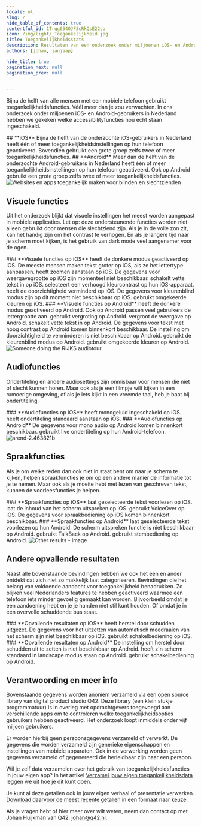 ```yaml
---
locale: nl
slug: /
hide_table_of_contents: true
contentful_id: 1Trqg654OJF3cRkQsE22co
icon: /img/light/_Toegankelijkheid.jpg
title: Toegankelijkheidsstats
description: Resultaten van een onderzoek onder miljoenen iOS- en Android-gebruikers waarin is onderzocht welke toegankelijkheidsfuncties nou echt staan ingeschakeld.
authors: [johan, janjaap]

hide_title: true
pagination_next: null
pagination_prev: null

	
---
```


<Hero
  title="Stats over toegankelijkheid"
/>

Bijna de helft van alle mensen met een mobiele telefoon gebruikt toegankelijkheidsfuncties. Véél meer dan je zou verwachten. In ons onderzoek onder miljoenen iOS- en Android-gebruikers in Nederland hebben we gekeken welke accessibilityfuncties nou echt staan ingeschakeld.

<TwoColumnBlock>
  <LeftColumn>
    <ColumnRow>
      <TextBlock
        showBackgroundColor={false}>
        ## **iOS** 
      </TextBlock>
    </ColumnRow>
    <ColumnRow>
      <PercentageBlock
        metrics={[
          { title: 'At least one feature on iOS', number: 45, isPercentage: true }
        ]}>
        Bijna de helft van de onderzochte iOS-gebruikers in Nederland heeft één of meer toegankelijkheids­instellingen op hun telefoon geactiveerd.
      </PercentageBlock>
    </ColumnRow>
    <ColumnRow>
      <PercentageBlock
        metrics={[
          { title: 'At least one feature on iOS', number: 15, isPercentage: true }
        ]}>
        Bovendien gebruikt een grote groep zelfs twee of meer toegankelijkheidsfuncties.
      </PercentageBlock>
    </ColumnRow>
  </LeftColumn>
  <RightColumn>
    <ColumnRow>
      <TextBlock
        showBackgroundColor={false}>
        ## **Android** 
      </TextBlock>
    </ColumnRow>
    <ColumnRow>
      <PercentageBlock
        metrics={[
          { title: 'At least 1 feature on Android', key: 'android-accessibility_features-1+', isPercentage: true }
        ]}>
        Meer dan de helft van de onderzochte Android-gebruikers in Nederland heeft één of meer toegankelijkheids­instellingen op hun telefoon geactiveerd.
      </PercentageBlock>
    </ColumnRow>
    <ColumnRow>
      <PercentageBlock
        metrics={[
          { title: 'At least two features on Android', key: 'android-accessibility_features-2+', isPercentage: true }
        ]}>
        Ook op Android gebruikt een grote groep zelfs twee of meer toegankelijkheidsfuncties.
      </PercentageBlock>
    </ColumnRow>
  </RightColumn>
</TwoColumnBlock>

<Image src="/img/light/Websites-en-apps-toegankelijk-maken-voor-blinden-en-slechtzienden.c6c8901.png" alt="Websites en apps toegankelijk maken voor blinden en slechtzienden"/>

## Visuele functies

Uit het onderzoek blijkt dat visuele instellingen het meest worden aangepast in mobiele applicaties. Let op: deze ondersteunende functies worden niet alleen gebruikt door mensen die slechtziend zijn. Als je in de volle zon zit, kan het handig zijn om het contrast te verhogen. En als je langere tijd naar je scherm moet kijken, is het gebruik van dark mode veel aangenamer voor de ogen.

<TwoColumnBlock>
  <LeftColumn>
    <ColumnRow>
      <TextBlock
        showBackgroundColor={false}>
        ### **Visuele functies op iOS** 
      </TextBlock>
    </ColumnRow>
    <ColumnRow>
      <PercentageBlock
        metrics={[
          { title: 'Donkere modus', key: 'ios-preference_ui_style-dark', isPercentage: true }
        ]}
        linkLabel="Meer over donkere modus"
        linkUrl="/nl/stats/donkere-modus">
        heeft de donkere modus geactiveerd op iOS.
      </PercentageBlock>
    </ColumnRow>
    <ColumnRow>
      <PercentageBlock
        metrics={[
          { title: 'Verkleinde tekst', key: 'ios-custom_content_size-smaller', isPercentage: true },
          { title: 'Normale tekstgrootte', key: 'ios-custom_content_size-default', isPercentage: true },
          { title: 'Vergrootte tekst', key: 'ios-custom_content_size-larger', isPercentage: true }
        ]}
        linkLabel="Meer over lettergrootte"
        linkUrl="/nl/stats/lettergrootte">
        De meeste mensen maken tekst groter op iOS, als ze het lettertype aanpassen. 
      </PercentageBlock>
    </ColumnRow>
    <ColumnRow>
      <PercentageBlock
        metrics={[
          { title: 'Scherm inzoomen', key: 'ios-screen_zoomed-true', isPercentage: true }
        ]}
        linkLabel="Meer over zoomen"
        linkUrl="/nl/stats/zoom">
        heeft zoomen aanstaan op iOS.
      </PercentageBlock>
    </ColumnRow>
    <ColumnRow>
      <TextBlock
        showBackgroundColor={true}>
        De gegevens voor weergavegrootte op iOS zijn momenteel niet beschikbaar. 
        <CustomLink url="/nl/stats/weergavegrootte" label="Meer over weergavegrootte" external={false}/>
      </TextBlock>
    </ColumnRow>
    <ColumnRow>
      <PercentageBlock
        metrics={[
          { title: 'Vette tekst', key: 'ios-accessibility_is_bold_text_enabled-true', isPercentage: true }
        ]}
        linkLabel="Meer over vette tekst"
        linkUrl="/nl/stats/vette-tekst">
        schakelt vette tekst in op iOS.
      </PercentageBlock>
    </ColumnRow>
    <ColumnRow>
      <PercentageBlock
        metrics={[
          { title: 'Colour contrast', key: 'ios-accessibility_is_darker_system_colors_enabled-true', isPercentage: true }
        ]}
        linkLabel="Meer over kleurcontrast"
        linkUrl="/nl/stats/verhoogd-contrast">
        selecteert een verhoogd kleurcontrast op hun iOS-apparaat.
      </PercentageBlock>
    </ColumnRow>
    <ColumnRow>
      <PercentageBlock
        metrics={[
          { title: 'iOS - transparency metric', key: 'ios-accessibility_is_reduce_transparency_enabled-true', isPercentage: true }
        ]}
        linkLabel="Meer over doorzichtigheid"
        linkUrl="/nl/stats/verminderde-transparantie">
        heeft de doorzichtigheid verminderd op iOS.
      </PercentageBlock>
    </ColumnRow>
    <ColumnRow>
      <TextBlock
        showBackgroundColor={true}>
        De gegevens voor kleurenblind modus zijn op dit moment niet beschikbaar op iOS. 
        <CustomLink url="/nl/stats/kleurblind-modus" label="Meer over kleurenblind modus" external={false}/>
      </TextBlock>
    </ColumnRow>
    <ColumnRow>
      <PercentageBlock
        metrics={[
          { title: 'iOS - invert colours metric', key: 'ios-accessibility_is_invert_colors_enabled-true', isPercentage: true }
        ]}
        linkLabel="Meer over kleuren omkeren"
        linkUrl="/nl/stats/kleuren-omkeren">
        gebruikt omgekeerde kleuren op iOS.
      </PercentageBlock>
    </ColumnRow>
  </LeftColumn>
  <RightColumn>
    <ColumnRow>
      <TextBlock
        showBackgroundColor={false}>
        ### **Visuele functies op Android** 
      </TextBlock>
    </ColumnRow>
    <ColumnRow>
      <PercentageBlock
        metrics={[
          { title: 'Donkere modus', key: 'android-preference_is_nightmode_enabled-true', isPercentage: true }
        ]}
        linkLabel="Meer over donkere modus"
        linkUrl="/nl/stats/donkere-modus">
        heeft de donkere modus geactiveerd op Android.
      </PercentageBlock>
    </ColumnRow>
    <ColumnRow>
      <PercentageBlock
        metrics={[
          { title: 'Normale tekstgrootte', key: 'android-default_screen_font_scale-true', isPercentage: true },
          { title: 'Vergrootte tekst', key: 'android-screen_font_scale_default_comparison-bigger', isPercentage: true },
          { title: 'Verkleinde tekst', key: 'android-screen_font_scale_default_comparison-smaller', isPercentage: true }
        ]}
        linkLabel="Meer over lettergrootte"
        linkUrl="/nl/stats/lettergrootte">
        Ook op Android passen veel gebruikers de lettergrootte aan.
      </PercentageBlock>
    </ColumnRow>
    <ColumnRow>
      <PercentageBlock
        metrics={[
          { title: 'Vergroting', key: 'android-accessibility_is_magnification_enabled-true', isPercentage: true }
        ]}
        linkLabel="Meer over zoomen"
        linkUrl="/nl/stats/zoom">
        gebruikt vergroting op Android.
      </PercentageBlock>
    </ColumnRow>
    <ColumnRow>
      <PercentageBlock
        metrics={[
          { title: 'Weergavegrootte', key: 'android-screen_display_scale_default_comparison-bigger', isPercentage: true }
        ]}
        linkLabel="Meer over weergavegrootte"
        linkUrl="/nl/stats/weergavegrootte">
        vergroot de weergave op Android.
      </PercentageBlock>
    </ColumnRow>
    <ColumnRow>
      <PercentageBlock
        metrics={[
          { title: 'Vette tekst', key: 'android-preference_font_weight_adjustment-300', isPercentage: true }
        ]}
        linkLabel="Meer over vette tekst"
        linkUrl="/nl/stats/vette-tekst">
        schakelt vette tekst in op Android.
      </PercentageBlock>
    </ColumnRow>
    <ColumnRow>
      <TextBlock
        showBackgroundColor={true}>
        De gegevens voor tekst met hoog contrast op Android komen binnenkort beschikbaar. 
        <CustomLink url="/nl/stats/verhoogd-contrast" label="Meer over kleurcontrast" external={false}/>
      </TextBlock>
    </ColumnRow>
    <ColumnRow>
      <TextBlock
        showBackgroundColor={true}>
        De instelling om doorzichtigheid te verminderen is niet beschikbaar op Android. 
        <CustomLink url="/nl/stats/verminderde-transparantie" label="Meer over doorzichtigheid" external={false}/>
      </TextBlock>
    </ColumnRow>
    <ColumnRow>
      <PercentageBlock
        metrics={[
          { title: 'Kleurenblind modus', key: 'android-accessibility_is_color_blind_mode_enabled-true', isPercentage: true }
        ]}
        linkLabel="Meer over kleurenblind modus"
        linkUrl="/nl/stats/kleurblind-modus">
        gebruikt de kleurenblind modus op Android.
      </PercentageBlock>
    </ColumnRow>
    <ColumnRow>
      <PercentageBlock
        metrics={[
          { title: 'Android - invert colours metric', key: 'android-accessibility_is_color_inversion_enabled-true', isPercentage: true }
        ]}
        linkLabel="Meer over kleuren omkeren"
        linkUrl="/nl/stats/kleuren-omkeren">
        gebruikt omgekeerde kleuren op Android.
      </PercentageBlock>
    </ColumnRow>
  </RightColumn>
</TwoColumnBlock>

<Image src="/img/light/rijks-tour2.6d50992.jpg" alt="Someone doing the RIJKS audiotour"/>

## Audiofuncties

Ondertiteling en andere audiosettings zijn onmisbaar voor mensen die niet of slecht kunnen horen. Maar ook als je een filmpje wilt kijken in een rumoerige omgeving, of als je iets kijkt in een vreemde taal, heb je baat bij ondertiteling.


<TwoColumnBlock>
  <LeftColumn>
    <ColumnRow>
      <TextBlock
        showBackgroundColor={false}>
        ### **Audiofuncties op iOS** 
      </TextBlock>
    </ColumnRow>
    <ColumnRow>
      <PercentageBlock
        metrics={[
          { title: 'iOS - mono audio metric', key: 'ios-accessibility_is_mono_audio_enabled-true', isPercentage: true }
        ]}
        linkLabel="Meer over monogeluid"
        linkUrl="/nl/stats/mono-audio">
        heeft monogeluid ingeschakeld op iOS.
      </PercentageBlock>
    </ColumnRow>
    <ColumnRow>
      <PercentageBlock
        metrics={[
          { title: 'iOS - closed captions metric', key: 'ios-accessibility_is_closed_captioning_enabled-true', isPercentage: true }
        ]}
        linkLabel="Meer over ondertiteling"
        linkUrl="/nl/stats/ondertiteling">
        heeft ondertiteling standaard aanstaan op iOS.
      </PercentageBlock>
    </ColumnRow>
  </LeftColumn>
  <RightColumn>
    <ColumnRow>
      <TextBlock
        showBackgroundColor={false}>
        ### **Audiofuncties op Android** 
      </TextBlock>
    </ColumnRow>
    <ColumnRow>
      <TextBlock
        showBackgroundColor={true}>
        De gegevens voor mono audio op Android komen binnenkort beschikbaar. 
        <CustomLink url="/nl/stats/mono-audio" label="Meer over monogeluid" external={false}/>
      </TextBlock>
    </ColumnRow>
    <ColumnRow>
      <PercentageBlock
        metrics={[
          { title: 'Ondertiteling', key: 'android-accessibility_is_closed_captioning_enabled-true', isPercentage: true }
        ]}
        linkLabel="Meer over ondertiteling"
        linkUrl="/nl/stats/ondertiteling">
        gebruikt live ondertiteling op hun Android-telefoon.
      </PercentageBlock>
    </ColumnRow>
  </RightColumn>
</TwoColumnBlock>

<Image src="/img/light/arend-2.463821b.jpg" alt="arend-2.463821b"/>

## Spraakfuncties

Als je om welke reden dan ook niet in staat bent om naar je scherm te kijken, helpen spraakfuncties je om op een andere manier de informatie tot je te nemen. Maar ook als je moeite hebt met lezen van geschreven tekst, kunnen de voorleesfuncties je helpen.


<TwoColumnBlock>
  <LeftColumn>
    <ColumnRow>
      <TextBlock
        showBackgroundColor={false}>
        ### **Spraakfuncties op iOS** 
      </TextBlock>
    </ColumnRow>
    <ColumnRow>
      <PercentageBlock
        metrics={[
          { title: 'iOS - speak selection metric', key: 'ios-accessibility_is_speak_selection_enabled-true', isPercentage: true }
        ]}
        linkLabel="Meer over spreek selectie uit"
        linkUrl="/nl/stats/spreek-selectie-uit">
        laat geselecteerde tekst voorlezen op iOS.
      </PercentageBlock>
    </ColumnRow>
    <ColumnRow>
      <PercentageBlock
        metrics={[
          { title: 'iOS - speak screen metric', key: 'ios-accessibility_is_speak_screen_enabled-true', isPercentage: true }
        ]}
        linkLabel="Meer over scherm uitspreken"
        linkUrl="/nl/stats/spreek-scherm-uit">
        laat de inhoud van het scherm uitspreken op iOS.
      </PercentageBlock>
    </ColumnRow>
    <ColumnRow>
      <PercentageBlock
        metrics={[
          { title: 'iOS - voiceover metric', key: 'ios-accessibility_is_voice_over_running-true', isPercentage: true }
        ]}
        linkLabel="Meer over de schermlezer"
        linkUrl="/nl/stats/schermlezer">
        gebruikt VoiceOver op iOS.
      </PercentageBlock>
    </ColumnRow>
    <ColumnRow>
      <TextBlock
        showBackgroundColor={true}>
        De gegevens voor spraakbediening op iOS komen binnenkort beschikbaar. 
        <CustomLink url="/nl/stats/stembediening" label="Meer over stembediening" external={false}/>
      </TextBlock>
    </ColumnRow>
  </LeftColumn>
  <RightColumn>
    <ColumnRow>
      <TextBlock
        showBackgroundColor={false}>
        ### **Spraakfuncties op Android** 
      </TextBlock>
    </ColumnRow>
    <ColumnRow>
      <PercentageBlock
        metrics={[
          { title: 'Android - selecteer om uit te spreken', key: 'android-accessibility_is_select_to_speak_enabled-true', isPercentage: true }
        ]}
        linkLabel="Meer over spreek selectie uit"
        linkUrl="/nl/stats/spreek-selectie-uit">
        laat geselecteerde tekst voorlezen op hun Android.
      </PercentageBlock>
    </ColumnRow>
    <ColumnRow>
      <TextBlock
        showBackgroundColor={true}>
        De scherm uitspreken functie is niet beschikbaar op Android. 
        <CustomLink url="/nl/stats/spreek-scherm-uit" label="Meer over scherm uitspreken" external={false}/>
      </TextBlock>
    </ColumnRow>
    <ColumnRow>
      <PercentageBlock
        metrics={[
          { title: 'Android - talkback metric', key: 'android-accessibility_is_talk_back_enabled-true', isPercentage: true }
        ]}
        linkLabel="Meer over de schermlezer"
        linkUrl="/nl/stats/schermlezer">
        gebruikt TalkBack op Android.
      </PercentageBlock>
    </ColumnRow>
    <ColumnRow>
      <PercentageBlock
        metrics={[
          { title: 'Android - voice access metric', key: 'android-accessibility_is_voice_access_enabled-true', isPercentage: true }
        ]}
        linkLabel="Meer over stembediening"
        linkUrl="/nl/stats/stembediening">
        gebruikt stembediening op Android.
      </PercentageBlock>
    </ColumnRow>
  </RightColumn>
</TwoColumnBlock>

<Image src="/img/light/old-person-phone.aba87b4.jpg" alt="Other results - image"/>

## **Andere opvallende resultaten**

Naast alle bovenstaande bevindingen hebben we ook het een en ander ontdekt dat zich niet zo makkelijk laat categoriseren. Bevindingen die het belang van voldoende aandacht voor toegankelijkheid benadrukken. Zo blijken veel Nederlanders features te hebben geactiveerd waarmee een telefoon iets minder gevoelig gemaakt kan worden. Bijvoorbeeld omdat je een aandoening hebt en je je handen niet stil kunt houden. Of omdat je in een overvolle schuddende bus staat.

<TwoColumnBlock>
  <LeftColumn>
    <ColumnRow>
      <TextBlock
        showBackgroundColor={false}>
        ### **Opvallende resultaten op iOS** 
      </TextBlock>
    </ColumnRow>
    <ColumnRow>
      <PercentageBlock
        metrics={[
          { title: 'Herstel door schudden uit', key: 'ios-accessibility_is_shake_to_undo_enabled-false', isPercentage: true }
        ]}
        linkLabel="Meer over herstel door schudden"
        linkUrl="/nl/stats/herstel-door-schudden">
        heeft herstel door schudden uitgezet.
      </PercentageBlock>
    </ColumnRow>
    <ColumnRow>
      <TextBlock
        showBackgroundColor={true}>
        De gegevens voor het uitzetten van automatisch meedraaien van het scherm zijn niet beschikbaar op iOS. 
        <CustomLink url="/nl/stats/scherm-draaien" label="Meer over scherm automatisch draaien" external={false}/>
      </TextBlock>
    </ColumnRow>
    <ColumnRow>
      <PercentageBlock
        metrics={[
          { title: 'Schakelbediening', key: 'ios-accessibility_is_switch_control_running-true', isPercentage: true }
        ]}
        linkLabel="Meer over schakelbediening"
        linkUrl="/nl/stats/schakelbediening">
        gebruikt schakelbediening op iOS.
      </PercentageBlock>
    </ColumnRow>
  </LeftColumn>
  <RightColumn>
    <ColumnRow>
      <TextBlock
        showBackgroundColor={false}>
        ### **Opvallende resultaten op Android** 
      </TextBlock>
    </ColumnRow>
    <ColumnRow>
      <TextBlock
        showBackgroundColor={true}>
        De instelling om herstel door schudden uit te zetten is niet beschikbaar op Android. 
        <CustomLink url="/nl/stats/herstel-door-schudden" label="Meer over herstel door schudden" external={false}/>
      </TextBlock>
    </ColumnRow>
    <ColumnRow>
      <PercentageBlock
        metrics={[
          { title: 'Scherm oriëntatie landscape', key: 'android-screen_orientation-landscape', isPercentage: true }
        ]}
        linkLabel="Meer over scherm automatisch draaien"
        linkUrl="/nl/stats/scherm-draaien">
        heeft z'n scherm standaard in landscape modus staan op Android.
      </PercentageBlock>
    </ColumnRow>
    <ColumnRow>
      <PercentageBlock
        metrics={[
          { title: 'Schakelbediening', key: 'android-accessibility_is_switch_access_enabled-true', isPercentage: true }
        ]}
        linkLabel="Meer over schakelbediening"
        linkUrl="/nl/stats/schakelbediening">
        gebruikt schakelbediening op Android.
      </PercentageBlock>
    </ColumnRow>
  </RightColumn>
</TwoColumnBlock>

## Verantwoording en meer info

Bovenstaande gegevens worden anoniem verzameld via een open source library van digital product studio Q42. Deze library (een klein stukje programmatuur) is in overleg met opdrachtgevers toegevoegd aan verschillende apps om te controleren welke toegankelijkheidsopties gebruikers hebben geactiveerd. Het onderzoek loopt inmiddels onder vijf miljoen gebruikers.

Er worden hierbij geen persoonsgegevens verzameld of verwerkt. De gegevens die worden verzameld zijn generieke eigenschappen en instellingen van mobiele apparaten. Ook in de verwerking worden geen gegevens verzameld of gegenereerd die herleidbaar zijn naar een persoon. 

Wil je zelf data verzamelen over het gebruik van toegankelijkheidsfuncties in jouw eigen app? In het artikel [Verzamel jouw eigen toegankelijkheidsdata](/nl/artikelen/verzamel-jouw-eigen-toegankelijkheidsdata) leggen we uit hoe je dit kunt doen.

Je kunt al deze getallen ook in jouw eigen verhaal of presentatie verwerken. [Download daarvoor de meest recente getallen](/nl/stats/download-stats) in een formaat naar keuze.

Als je vragen hebt of hier meer over wilt weten, neem dan contact op met Johan Huijkman van Q42: [johan@q42.nl](mailto:johan@q42.nl).